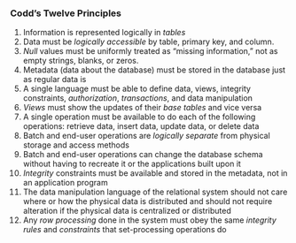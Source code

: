 

::: {.callout-important}

### Codd's Twelve Principles

1. Information is represented logically in *tables*
2. Data must be *logically accessible* by table, primary key, and column.
3. *Null* values must be uniformly treated as “missing information,” not as empty strings, blanks, or zeros.
4. Metadata (data about the database) must be stored in the database just as regular data is
5. A single language must be able to define data, views, integrity
constraints, *authorization*, *transactions*, and data manipulation
1. *Views* must show the updates of their *base tables* and vice versa
2. A single operation must be available to do each of the following
operations: retrieve data, insert data, update data, or delete data
1. Batch and end-user operations are *logically separate* from physical
storage and access methods
1. Batch and end-user operations can change the database schema without having to recreate it or the applications built upon it
2.  *Integrity* constraints must be available and stored in the metadata, not in
an application program
1.  The data manipulation language of the relational system should not care
where or how the physical data is distributed and should not require
alteration if the physical data is centralized or distributed
1.  Any *row processing* done in the system must obey the same *integrity rules* and *constraints* that set-processing operations do

:::

